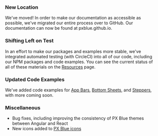 ### New Location
We've moved! In order to make our documentation as accessible as possible, we've migrated our entire process over to GitHub. Our documentation can now be found at pxblue.github.io.

### Shifting Left on Test
In an effort to make our packages and examples more stable, we've integrated automated testing (with CircleCI) into all of our code, including our NPM packages and code examples. You can see the current status of all of these materials on the [Resources](/resources) page.

### Updated Code Examples
We've added code examples for [App Bars](/patterns/appbar), [Bottom Sheets](/patterns/overlay), and [Steppers](/patterns/steppers), with more coming soon.

### Miscellaneous
* Bug fixes, including improving the consistency of PX Blue themes between Angular and React
* New icons added to [PX Blue icons](/style/iconography)